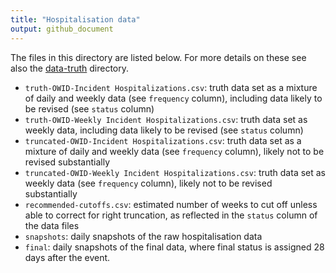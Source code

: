 ```yaml
---
title: "Hospitalisation data"
output: github_document
---
```


The files in this directory are listed below. For more details on these see also the [data-truth](..) directory.

- `truth-OWID-Incident Hospitalizations.csv`: truth data set as a mixture of daily and weekly data (see `frequency` column), including data likely to be revised (see `status` column)
- `truth-OWID-Weekly Incident Hospitalizations.csv`: truth data set as weekly data, including data likely to be revised (see `status` column)
- `truncated-OWID-Incident Hospitalizations.csv`: truth data set as a mixture of daily and weekly data (see `frequency` column), likely not to be revised substantially
- `truncated-OWID-Weekly Incident Hospitalizations.csv`: truth data set as weekly data (see `frequency` column), likely not to be revised substantially
- `recommended-cutoffs.csv`: estimated number of weeks to cut off unless able to correct for right truncation, as reflected in the `status` column of the data files
- `snapshots`: daily snapshots of the raw hospitalisation data
- `final`: daily snapshots of the final data, where final status is assigned 28 days after the event.

